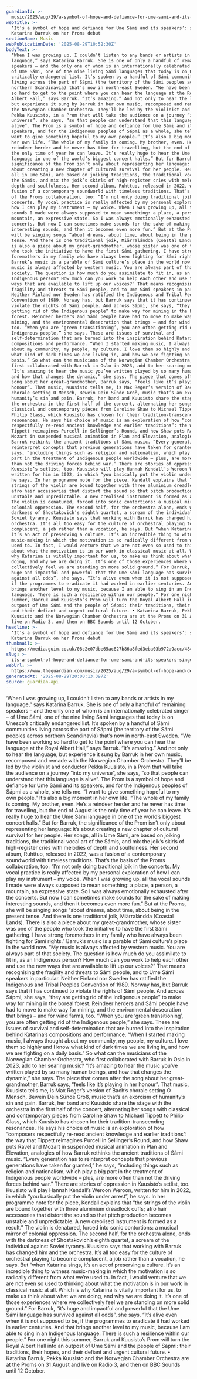 ```yaml
---
guardianId: >-
  music/2025/aug/29/a-symbol-of-hope-and-defiance-for-ume-sami-and-its-speakers-singer-katarina-barruk-on-her-proms-debut-pekka-kuusisto
webTitle: >-
  ‘It’s a symbol of hope and defiance for Ume Sámi and its speakers’: singer
  Katarina Barruk on her Proms debut
sectionName: Music
webPublicationDate: '2025-08-29T10:52:30Z'
bodyText: >-
  ‘When I was growing up, I couldn’t listen to any bands or artists in my
  language,” says Katarina Barruk. She is one of only a handful of remaining
  speakers – and the only one of whom is an internationally celebrated singer –
  of Ume Sámi, one of the nine living Sámi languages that today is on Unesco’s
  critically endangered list. It’s spoken by a handful of Sámi communities
  living across the part of Sápmi (the territory of the Sámi peoples across
  northern Scandinavia) that’s now in north-east Sweden. “We have been working
  so hard to get to the point where you can hear the language at the Royal
  Albert Hall,” says Barruk. “It’s amazing.” And not only to hear the language,
  but experience it sung by Barruk in her own music, recomposed and remade with
  the Norwegian Chamber Orchestra. They’ll be led by the violinist and conductor
  Pekka Kuusisto, in a Prom that will take the audience on a journey “into my
  universe”, she says, “so that people can understand that this language is
  alive”. The Prom is a symbol of hope and defiance for Ume Sámi and its
  speakers, and for the Indigenous peoples of Sápmi as a whole, she tells me. “I
  want to give something hopeful to my own people.” It’s also a big moment in
  her own life. “The whole of my family is coming. My brother, even. He’s a
  reindeer herder and he never has time for travelling, but the end of August is
  the only time of year he can leave. It’s really huge to hear the Ume Sámi
  language in one of the world’s biggest concert halls.” But for Barruk, the
  significance of the Prom isn’t only about representing her language: it’s
  about creating a new chapter of cultural survival for her people. Her songs,
  all in Ume Sámi, are based on joiking traditions, the traditional vocal art of
  the Sámis, and mix the joik’s skirls of high-register cries with melodies of
  depth and soulfulness. Her second album, Ruhttuo, released in 2022, was a
  fusion of a contemporary soundworld with timeless traditions. That’s the basis
  of the Proms collaboration, too: “I’m not only doing traditional joik in the
  concerts. My vocal practice is really affected by my personal exploration of
  how I can play my instrument – my voice. When I was growing up, all the vocal
  sounds I made were always supposed to mean something: a place, a person, a
  mountain, an expressive state. So I was always emotionally exhausted after the
  concerts. But now I can sometimes make sounds for the sake of making
  interesting sounds, and then it becomes even more fun.” But at the Proms, she
  will be singing songs “about dreams, about time, about being in the present
  tense. And there is one traditional joik, Miärralándda (Coastal Lands). There
  is also a piece about my great-grandmother, whose sister was one of the people
  who took the initiative to have the first Sámi gathering. I have strong
  foremothers in my family who have always been fighting for Sámi rights.”
  Barruk’s music is a parable of Sámi culture’s place in the world now. “My
  music is always affected by western music. You are always part of that
  society. The question is how much do you assimilate to fit in, as an
  Indigenous person? How much can you work to help each other and use the new
  ways that are available to lift up our voices?” That means recognising the
  fragility and threats to Sámi people, and to Ume Sámi speakers in particular.
  Neither Finland nor Sweden has ratified the Indigenous and Tribal Peoples
  Convention of 1989. Norway has, but Barruk says that it has continued to
  violate the rights of Sámi people. And across Sápmi, she says, “they are
  getting rid of the Indigenous people” to make way for mining in the boreal
  forest. Reindeer herders and Sámi people have had to move to make way for
  mining, and the environmental desecration that brings – and for wind farms,
  too. “When you are ‘green transitioning’, you are often getting rid of the
  Indigenous people,” she says. These are issues of survival and
  self-determination that are burned into the inspiration behind Katarina’s
  compositions and performance. “When I started making music, I always thought
  about my community, my people, my culture. I love them so highly and I know
  what kind of dark times we are living in, and how we are fighting on a daily
  basis.” So what can the musicians of the Norwegian Chamber Orchestra, who
  first collaborated with Barruk in Oslo in 2023, add to her searing music?
  “It’s amazing to hear the music you’ve written played by so many human beings,
  and how that changes the dynamic,” she says. The piece that comes after the
  song about her great-grandmother, Barruk says, “feels like it’s playing in her
  honour”. That music, Kuusisto tells me, is Max Reger’s version of Bach’s
  chorale setting O Mensch, Bewein Dein Sünde Groß, music that’s an exorcism of
  humanity’s sin and pain. Barruk, her band and Kuusisto share the stage with
  the orchestra in the first half of the concert, alternating her songs with
  classical and contemporary pieces from Caroline Shaw to Michael Tippett to
  Philip Glass, which Kuusisto has chosen for their tradition-transcending
  resonances. He says his choice of music is an exploration of how “composers
  respectfully re-read ancient knowledge and earlier traditions”: the way that
  Tippett reimagines Purcell in Sellinger’s Round, and how Shaw puts Ravel and
  Mozart in suspended musical animation in Plan and Elevation, analogies of how
  Barruk rethinks the ancient traditions of Sámi music. “Every generation has to
  reinterpret concepts that previous generations have taken for granted,” he
  says, “including things such as religion and nationalism, which play a big
  part in the treatment of Indigenous people worldwide – plus, are more often
  than not the driving forces behind war.” There are stories of oppression in
  Kuusisto’s setlist, too. Kuusisto will play Hannah Kendall’s Weroon Weroon,
  written for him in 2022, in which “you basically put the violin under arrest”,
  he says. In her programme note for the piece, Kendall explains that “the
  strings of the violin are bound together with three aluminium dreadlock cuffs;
  afro hair accessories that distort the sound so that pitch production becomes
  unstable and unpredictable. A new creolised instrument is formed as a result.”
  The violin is denatured, forced into sonic contortions: a musical mirror of
  colonial oppression. The second half, for the orchestra alone, ends with the
  darkness of Shostakovich’s eighth quartet, a scream of the individual against
  Soviet tyranny. Kuusisto says that working with Barruk has changed him and the
  orchestra. It’s all too easy for the culture of orchestral playing to become
  complacent, a job rather than a vocation, he says. But “when Katarina sings,
  it’s an act of preserving a culture. It’s an incredible thing to witness
  music-making in which the motivation is so radically different from what we’re
  used to. In fact, I would venture that we are not even so used to thinking
  about what the motivation is in our work in classical music at all. Which is
  why Katarina is vitally important for us, to make us think about what we are
  doing, and why we are doing it. It’s one of those experiences where we
  collectively feel we are standing on more solid ground.” For Barruk, “it’s
  huge and impactful and powerful that the Ume Sámi language has survived
  against all odds”, she says. “It’s alive even when it is not supposed to be,
  if the programmes to eradicate it had worked in earlier centuries. And that
  brings another level to my music, because I am able to sing in an Indigenous
  language. There is such a resilience within our people.” For one night this
  summer, Barruk and Kuusisto’s Prom will turn the Royal Albert Hall into an
  outpost of Ume Sámi and the people of Sápmi: their traditions, their hopes,
  and their defiant and urgent cultural future. • Katarina Barruk, Pekka
  Kuusisto and the Norwegian Chamber Orchestra are at the Proms on 31 August and
  live on Radio 3, and then on BBC Sounds until 12 October.
headline: >-
  ‘It’s a symbol of hope and defiance for Ume Sámi and its speakers’: singer
  Katarina Barruk on her Proms debut
thumbnail: >-
  https://media.guim.co.uk/08c2e07dbe65ac827b86a8fed3eba03b972a9acc/484_0_4620_3697/500.jpg
slug: >-
  its-a-symbol-of-hope-and-defiance-for-ume-sami-and-its-speakers-singer-katarina-barruk-on-her-proms-debut
webUrl: >-
  https://www.theguardian.com/music/2025/aug/29/a-symbol-of-hope-and-defiance-for-ume-sami-and-its-speakers-singer-katarina-barruk-on-her-proms-debut-pekka-kuusisto
generatedAt: '2025-08-29T20:00:13.397Z'
source: guardian-api
---
```

‘When I was growing up, I couldn’t listen to any bands or artists in my language,” says Katarina Barruk. She is one of only a handful of remaining speakers – and the only one of whom is an internationally celebrated singer – of Ume Sámi, one of the nine living Sámi languages that today is on Unesco’s critically endangered list. It’s spoken by a handful of Sámi communities living across the part of Sápmi (the territory of the Sámi peoples across northern Scandinavia) that’s now in north-east Sweden. “We have been working so hard to get to the point where you can hear the language at the Royal Albert Hall,” says Barruk. “It’s amazing.” And not only to hear the language, but experience it sung by Barruk in her own music, recomposed and remade with the Norwegian Chamber Orchestra. They’ll be led by the violinist and conductor Pekka Kuusisto, in a Prom that will take the audience on a journey “into my universe”, she says, “so that people can understand that this language is alive”. The Prom is a symbol of hope and defiance for Ume Sámi and its speakers, and for the Indigenous peoples of Sápmi as a whole, she tells me. “I want to give something hopeful to my own people.” It’s also a big moment in her own life. “The whole of my family is coming. My brother, even. He’s a reindeer herder and he never has time for travelling, but the end of August is the only time of year he can leave. It’s really huge to hear the Ume Sámi language in one of the world’s biggest concert halls.” But for Barruk, the significance of the Prom isn’t only about representing her language: it’s about creating a new chapter of cultural survival for her people. Her songs, all in Ume Sámi, are based on joiking traditions, the traditional vocal art of the Sámis, and mix the joik’s skirls of high-register cries with melodies of depth and soulfulness. Her second album, Ruhttuo, released in 2022, was a fusion of a contemporary soundworld with timeless traditions. That’s the basis of the Proms collaboration, too: “I’m not only doing traditional joik in the concerts. My vocal practice is really affected by my personal exploration of how I can play my instrument – my voice. When I was growing up, all the vocal sounds I made were always supposed to mean something: a place, a person, a mountain, an expressive state. So I was always emotionally exhausted after the concerts. But now I can sometimes make sounds for the sake of making interesting sounds, and then it becomes even more fun.” But at the Proms, she will be singing songs “about dreams, about time, about being in the present tense. And there is one traditional joik, Miärralándda (Coastal Lands). There is also a piece about my great-grandmother, whose sister was one of the people who took the initiative to have the first Sámi gathering. I have strong foremothers in my family who have always been fighting for Sámi rights.” Barruk’s music is a parable of Sámi culture’s place in the world now. “My music is always affected by western music. You are always part of that society. The question is how much do you assimilate to fit in, as an Indigenous person? How much can you work to help each other and use the new ways that are available to lift up our voices?” That means recognising the fragility and threats to Sámi people, and to Ume Sámi speakers in particular. Neither Finland nor Sweden has ratified the Indigenous and Tribal Peoples Convention of 1989. Norway has, but Barruk says that it has continued to violate the rights of Sámi people. And across Sápmi, she says, “they are getting rid of the Indigenous people” to make way for mining in the boreal forest. Reindeer herders and Sámi people have had to move to make way for mining, and the environmental desecration that brings – and for wind farms, too. “When you are ‘green transitioning’, you are often getting rid of the Indigenous people,” she says. These are issues of survival and self-determination that are burned into the inspiration behind Katarina’s compositions and performance. “When I started making music, I always thought about my community, my people, my culture. I love them so highly and I know what kind of dark times we are living in, and how we are fighting on a daily basis.” So what can the musicians of the Norwegian Chamber Orchestra, who first collaborated with Barruk in Oslo in 2023, add to her searing music? “It’s amazing to hear the music you’ve written played by so many human beings, and how that changes the dynamic,” she says. The piece that comes after the song about her great-grandmother, Barruk says, “feels like it’s playing in her honour”. That music, Kuusisto tells me, is Max Reger’s version of Bach’s chorale setting O Mensch, Bewein Dein Sünde Groß, music that’s an exorcism of humanity’s sin and pain. Barruk, her band and Kuusisto share the stage with the orchestra in the first half of the concert, alternating her songs with classical and contemporary pieces from Caroline Shaw to Michael Tippett to Philip Glass, which Kuusisto has chosen for their tradition-transcending resonances. He says his choice of music is an exploration of how “composers respectfully re-read ancient knowledge and earlier traditions”: the way that Tippett reimagines Purcell in Sellinger’s Round, and how Shaw puts Ravel and Mozart in suspended musical animation in Plan and Elevation, analogies of how Barruk rethinks the ancient traditions of Sámi music. “Every generation has to reinterpret concepts that previous generations have taken for granted,” he says, “including things such as religion and nationalism, which play a big part in the treatment of Indigenous people worldwide – plus, are more often than not the driving forces behind war.” There are stories of oppression in Kuusisto’s setlist, too. Kuusisto will play Hannah Kendall’s Weroon Weroon, written for him in 2022, in which “you basically put the violin under arrest”, he says. In her programme note for the piece, Kendall explains that “the strings of the violin are bound together with three aluminium dreadlock cuffs; afro hair accessories that distort the sound so that pitch production becomes unstable and unpredictable. A new creolised instrument is formed as a result.” The violin is denatured, forced into sonic contortions: a musical mirror of colonial oppression. The second half, for the orchestra alone, ends with the darkness of Shostakovich’s eighth quartet, a scream of the individual against Soviet tyranny. Kuusisto says that working with Barruk has changed him and the orchestra. It’s all too easy for the culture of orchestral playing to become complacent, a job rather than a vocation, he says. But “when Katarina sings, it’s an act of preserving a culture. It’s an incredible thing to witness music-making in which the motivation is so radically different from what we’re used to. In fact, I would venture that we are not even so used to thinking about what the motivation is in our work in classical music at all. Which is why Katarina is vitally important for us, to make us think about what we are doing, and why we are doing it. It’s one of those experiences where we collectively feel we are standing on more solid ground.” For Barruk, “it’s huge and impactful and powerful that the Ume Sámi language has survived against all odds”, she says. “It’s alive even when it is not supposed to be, if the programmes to eradicate it had worked in earlier centuries. And that brings another level to my music, because I am able to sing in an Indigenous language. There is such a resilience within our people.” For one night this summer, Barruk and Kuusisto’s Prom will turn the Royal Albert Hall into an outpost of Ume Sámi and the people of Sápmi: their traditions, their hopes, and their defiant and urgent cultural future. • Katarina Barruk, Pekka Kuusisto and the Norwegian Chamber Orchestra are at the Proms on 31 August and live on Radio 3, and then on BBC Sounds until 12 October.
